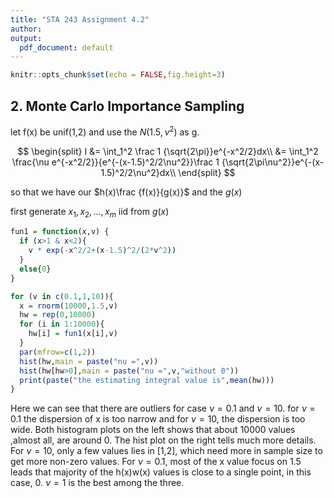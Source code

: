 ---
title: "STA 243 Assignment 4.2"
author: 
output:
  pdf_document: default
---
```{r setup, include=FALSE}
knitr::opts_chunk$set(echo = FALSE,fig.height=3)
```

## 2. Monte Carlo Importance Sampling

let f(x) be unif(1,2) and use the $N(1.5,\nu^2)$ as g. 

$$
\begin{split}
I &= \int_1^2 \frac 1 {\sqrt{2\pi}}e^{-x^2/2}dx\\
&= \int_1^2 \frac{\nu e^{-x^2/2}}{e^{-(x-1.5)^2/2\nu^2}}\frac 1 {\sqrt{2\pi\nu^2}}e^{-(x-1.5)^2/2\nu^2}dx\\
\end{split}
$$

so that we have our $h(x)\frac {f(x)}{g(x)}$ and the $g(x)$

first generate $x_1,x_2,...,x_m$ iid from $g(x)$

```{r}
fun1 = function(x,v) {
  if (x>1 & x<2){
    v * exp(-x^2/2+(x-1.5)^2/(2*v^2))
  }
  else{0}
}

for (v in c(0.1,1,10)){
  x = rnorm(10000,1.5,v)
  hw = rep(0,10000)
  for (i in 1:10000){
    hw[i] = fun1(x[i],v)
  }
  par(mfrow=c(1,2))
  hist(hw,main = paste("nu =",v))
  hist(hw[hw>0],main = paste("nu =",v,"without 0"))
  print(paste("the estimating integral value is",mean(hw)))
}
```

Here we can see that there are outliers for case $\nu = 0.1$ and $\nu = 10$. for $\nu=0.1$ the dispersion of x is too narrow and for $\nu = 10$, the dispersion is too wide. Both histogram plots on the left shows that about 10000 values ,almost all, are around 0. The hist plot on the right tells much more details. For $\nu = 10$, only a few values lies in [1,2], which need more in sample size to get more non-zero values. For $\nu =0.1$, most of the x value focus on 1.5 leads that majority of the h(x)w(x) values is close to a single point, in this case, 0. $\nu = 1$ is the best among the three.